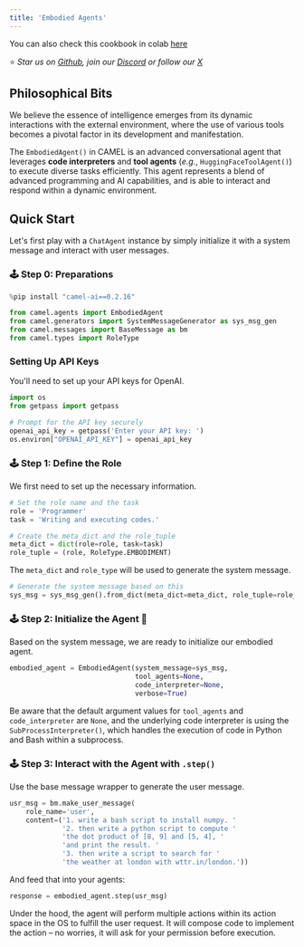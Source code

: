 ```yaml
---
title: 'Embodied Agents'
---
```

You can also check this cookbook in colab [here](https://colab.research.google.com/drive/17qCB6ezYfva87dNWlGA3D3zQ20NI-Sfk?usp=sharing)

⭐ <i>Star us on [*Github*](https://github.com/camel-ai/camel), join our [*Discord*](https://discord.camel-ai.org) or follow our [*X*](https://x.com/camelaiorg)</i>

## Philosophical Bits

We believe the essence of intelligence emerges from its dynamic interactions with the external environment, where the use of various tools becomes a pivotal factor in its development and manifestation.

The `EmbodiedAgent()` in CAMEL is an advanced conversational agent that leverages **code interpreters** and **tool agents** (*e.g.*, `HuggingFaceToolAgent()`) to execute diverse tasks efficiently. This agent represents a blend of advanced programming and AI capabilities, and is able to interact and respond within a dynamic environment.

## Quick Start
Let's first play with a `ChatAgent` instance by simply initialize it with a system message and interact with user messages.

### 🕹 Step 0: Preparations

```python
%pip install "camel-ai==0.2.16"
```

```python
from camel.agents import EmbodiedAgent
from camel.generators import SystemMessageGenerator as sys_msg_gen
from camel.messages import BaseMessage as bm
from camel.types import RoleType
```

### Setting Up API Keys

You'll need to set up your API keys for OpenAI.

```python
import os
from getpass import getpass

# Prompt for the API key securely
openai_api_key = getpass('Enter your API key: ')
os.environ["OPENAI_API_KEY"] = openai_api_key
```

### 🕹 Step 1: Define the Role
We first need to set up the necessary information.

```python
# Set the role name and the task
role = 'Programmer'
task = 'Writing and executing codes.'

# Create the meta_dict and the role_tuple
meta_dict = dict(role=role, task=task)
role_tuple = (role, RoleType.EMBODIMENT)
```

The `meta_dict` and `role_type` will be used to generate the system message.

```python
# Generate the system message based on this
sys_msg = sys_msg_gen().from_dict(meta_dict=meta_dict, role_tuple=role_tuple)
```

### 🕹 Step 2: Initialize the Agent 🐫
Based on the system message, we are ready to initialize our embodied agent.

```python
embodied_agent = EmbodiedAgent(system_message=sys_msg,
                               tool_agents=None,
                               code_interpreter=None,
                               verbose=True)
```

Be aware that the default argument values for `tool_agents` and `code_interpreter` are `None`, and the underlying code interpreter is using the `SubProcessInterpreter()`, which handles the execution of code in Python and Bash within a subprocess.

### 🕹 Step 3: Interact with the Agent with `.step()`
Use the base message wrapper to generate the user message.

```python
usr_msg = bm.make_user_message(
    role_name='user',
    content=('1. write a bash script to install numpy. '
             '2. then write a python script to compute '
             'the dot product of [8, 9] and [5, 4], '
             'and print the result. '
             '3. then write a script to search for '
             'the weather at london with wttr.in/london.'))
```

And feed that into your agents:

```python
response = embodied_agent.step(usr_msg)
```

Under the hood, the agent will perform multiple actions within its action space in the OS to fulfill the user request. It will compose code to implement the action – no worries, it will ask for your permission before execution.
